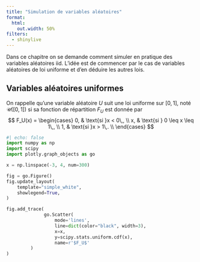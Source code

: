 ```yaml
---
title: "Simulation de variables aléatoires"
format:
  html:
    out.width: 50%
filters:
  - shinylive
---
```



Dans ce chapitre on se demande comment simuler en pratique des variables aléatoires iid. L'idée est de commencer par le cas de variables aléatoires de loi uniforme et d'en déduire les autres lois.


## Variables aléatoires uniformes

On rappelle qu'une variable aléatoire $U$ suit une loi uniforme sur $[0,1]$, noté $\mathcal{U}([0,1])$ si sa fonction de répartition $F_U$ est donnée par
$$
F_U(x)
=
\begin{cases}
    0, & \text{si }x < 0\,,            \\
    x, & \text{si } 0 \leq x \leq 1\,, \\
    1, & \text{si }x > 1\,.            \\
\end{cases}
$$

```python
#| echo: false
import numpy as np
import scipy
import plotly.graph_objects as go

x = np.linspace(-3, 4, num=300)

fig = go.Figure()
fig.update_layout(
    template="simple_white",
    showlegend=True,
)

fig.add_trace(
              go.Scatter(
                  mode='lines',
                  line=dict(color="black", width=3),
                  x=x,
                  y=scipy.stats.uniform.cdf(x),
                  name=r'$F_U$'
         )
)

```